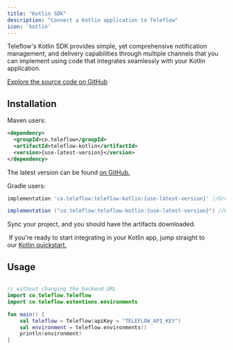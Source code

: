 ```yaml
---
title: "Kotlin SDK"
description: "Connect a Kotlin application to Teleflow"
icon: 'kotlin'
---
```


Teleflow's Kotlin SDK provides simple, yet comprehensive notification management, and delivery capabilities through multiple channels that you can implement using code that integrates seamlessly with your Kotlin application.

[Explore the source code on GitHub](https://github.com/khulnasoft/teleflow-kotlin)

## Installation

Maven users:

```xml
<dependency>
  <groupId>co.teleflow</groupId>
  <artifactId>teleflow-kotlin</artifactId>
  <version>{use-latest-version}</version>
</dependency>
```
The latest version can be found [on GitHub.](https://github.com/khulnasoft/teleflow-kotlin#installation)

Gradle users:

```groovy
implementation 'co.teleflow:teleflow-kotlin:{use-latest-version}' //Groovy

implementation ("co.teleflow:teleflow-kotlin:{use-latest-version}") //Kotlin
```

Sync your project, and you should have the artifacts downloaded.

<Tip> If you're ready to start integrating in your Kotlin app, jump straight to our [Kotlin quickstart.](/quickstarts/kotlin)</Tip>

## Usage 

```kotlin

// without changing the backend URL
import co.teleflow.Teleflow
import co.teleflow.extentions.environments

fun main() {
    val teleflow = Teleflow(apiKey = "TELEFLOW_API_KEY")
    val environment = teleflow.environments()
    println(environment)
}

```
